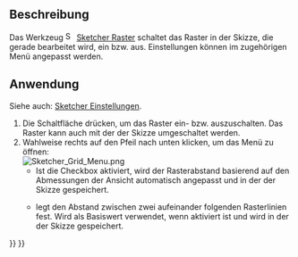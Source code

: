 <languages/>

{{Docnav/de
|[[Sketcher_ViewSection/de|SchnittAnzeigen]]
|[[Sketcher_Snap/de|Einrasten]]
|[[Sketcher_Workbench/de|Sketcher]]
|IconL=Sketcher_ViewSection.svg
|IconR=Sketcher_Snap.svg
|IconC=Workbench_Sketcher.svg
}}

{{GuiCommand/de
|Name=Sketcher Grid
|Name/de=Sketcher Raster
|Workbenches=[[Sketcher_Workbench/de|Sketcher]]
|Version=0.21
|SeeAlso=[[Sketcher_Snap/de|Sketcher Einrasten]]
}}

<span id="Description"></span>
==Beschreibung==

Das Werkzeug [[Image:Sketcher_Grid.svg|16px]] [[Sketcher_Grid/de|Sketcher Raster]] schaltet das Raster in der Skizze, die gerade bearbeitet wird, ein bzw. aus. Einstellungen können im zugehörigen Menü angepasst werden.

<span id="Usage"></span>
==Anwendung==

Siehe auch: [[Sketcher_Preferences/de#Raster|Sketcher Einstellungen]].

# Die Schaltfläche {{Button|[[Image:Sketcher_Grid.svg|16px]] [[Sketcher_Grid/de|Raster umschalten]]}} drücken, um das Raster ein- bzw. auszuschalten. Das Raster kann auch mit der {{PropertyView/de|Show Grid}} der Skizze umgeschaltet werden.
# Wahlweise rechts auf den Pfeil nach unten klicken, um das Menü zu öffnen:<br>[[File:Sketcher_Grid_Menu.png]]
#* Ist die Checkbox {{MenuCommand|Grid auto spacing}} aktiviert, wird der Rasterabstand basierend auf den Abmessungen der Ansicht automatisch angepasst und in der {{PropertyView/de|Grid Auto}} der Skizze gespeichert.
#* {{MenuCommand|Spacing}} legt den Abstand zwischen zwei aufeinander folgenden Rasterlinien fest. Wird als Basiswert verwendet, wenn {{MenuCommand|Grid auto spacing}} aktiviert ist und wird in der {{PropertyView/de|Grid Size}} der Skizze gespeichert.


{{Docnav/de
|[[Sketcher_ViewSection/de|SchnittAnzeigen]]
|[[Sketcher_Snap/de|Einrasten]]
|[[Sketcher_Workbench/de|Sketcher]]
|IconL=Sketcher_ViewSection.svg
|IconR=Sketcher_Snap.svg
|IconC=Workbench_Sketcher.svg
}}

{{Sketcher_Tools_navi{{#translation:}}}}
{{Userdocnavi{{#translation:}}}}
